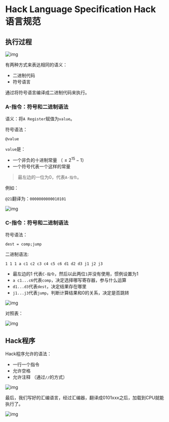 # Hack Language Specification Hack 语言规范

## 执行过程

![img](https://files.catbox.moe/p830mf.png)

有两种方式来表达相同的语义：

- 二进制代码
- 符号语言

通过将符号语言编译成二进制代码来执行。

### A-指令：符号和二进制语法

语义：将`A Register`赋值为`value`。

符号语法：

```
@value
```

`value`是：

- 一个非负的十进制常量 （$\le 2^{15}-1$）
- 一个符号代表一个这样的常量

> 最左边的一位为0，代表`A-指令`。

例如：

`@21`翻译为：`0000000000010101`

![img](https://files.catbox.moe/7riczb.png)

### C-指令：符号和二进制语法

符号语法：

```
dest = comp;jump
```

二进制语法:

```
1 1 1 a c1 c2 c3 c4 c5 c6 d1 d2 d3 j1 j2 j3
```

- 最左边的1 代表`C-指令`，然后以此两位`1`并没有使用，惯例设置为1
- `a c1...c6`代表`comp`，决定选择哪写寄存器，参与什么运算
- `d1...d3`代表`dest`，决定结果存在哪里
- `j1...j3`代表`jump`，判断计算结果和0的关系，决定是否跳转

![img](https://files.catbox.moe/zlatlv.png)

对照表：

![img](https://files.catbox.moe/pwuj6k.png)

## Hack程序

Hack程序允许的语法：

- 一行一个指令
- 允许空格
- 允许注释 （通过`//`的方式）

![img](https://files.catbox.moe/l5vw1a.png)

最后，我们写好的汇编语言，经过汇编器，翻译成0101xxx之后，加载到CPU就能执行了。

![img](https://files.catbox.moe/mgird3.png)
